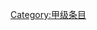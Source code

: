 {{catmore1|[[Wikipedia:温泉专题|Wikipedia:温泉专题]]}}
{{Articles by Quality| topic=温泉|project=温泉|format=TOC}}
{{Wikipedia category}}
{{emptycat}}

[[Category:甲级条目|Category:甲级条目]]
